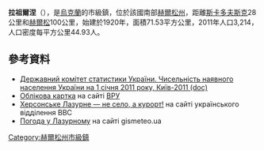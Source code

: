 {{no footnotes|time=2015-09-15T07:31:25+00:00}}
<!-- 檔案不存在 [[Image:Lazurne_selyshna_rada.jpg|right]] -->
{{coord|46|4|51|N|32|31|12|E|scale:30000|display=title}}

'''拉祖爾涅'''（{{lang-uk|Лазурне}}），是[[烏克蘭|烏克蘭]]的市級鎮，位於該國南部[[赫爾松州|赫爾松州]]，距離[[斯卡多夫斯克|斯卡多夫斯克]]28公里和[[赫爾松|赫爾松]]100公里，始建於1920年，面積71.53平方公里，2011年人口3,214，人口密度每平方公里44.93人。

==參考資料==
*[https://web.archive.org/web/20121010205321/http://stat6.stat.lviv.ua/PXWEB2007/ukr/publ/2011/chnas.zip Державний комітет статистики України. Чисельність наявного населення України на 1 січня 2011 року, Київ-2011 (doc)]
* [http://gska2.rada.gov.ua/pls/z7502/A005?rdat1=10.02.2010&rf7571=35114 Облікова картка]{{dead link|date=2018年3月 |bot=InternetArchiveBot |fix-attempted=yes }} на сайті [[ВРУ|ВРУ]]
* [http://www.bbc.co.uk/ukrainian/ukraine/2009/12/091217_selo_kherson_on.shtml Херсонське Лазурне — не село, а курорт!] на сайті українського відділення BBC
* [http://www.gismeteo.ua/ua/city/daily/12286/ Погода у Лазурному] {{Wayback|url=http://www.gismeteo.ua/ua/city/daily/12286/ |date=20100831023936 }} на сайті gismeteo.ua

{{DEFAULTSORT:Лазурне}}
[[Category:赫爾松州市級鎮|Category:赫爾松州市級鎮]]


{{Kherson-geo-stub}}
